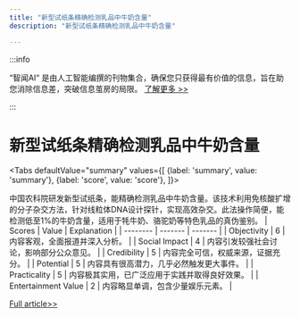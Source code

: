 ```yaml
---
title: "新型试纸条精确检测乳品中牛奶含量"
description: "新型试纸条精确检测乳品中牛奶含量"

---
```



:::info

“智闻AI“ 是由人工智能编撰的刊物集合，确保您只获得最有价值的信息，旨在助您消除信息差，突破信息茧房的局限。  [了解更多 >>](/)

:::

# 新型试纸条精确检测乳品中牛奶含量


<Tabs
	defaultValue="summary"
	values={[
	{label: 'summary', value: 'summary'},
	{label: 'score', value: 'score'},
]}>
<TabItem value="summary">


中国农科院研发新型试纸条，能精确检测乳品中牛奶含量。该技术利用免核酸扩增的分子杂交方法，针对线粒体DNA设计探针，实现高效杂交。此法操作简便，能检测低至1%的牛奶含量，适用于牦牛奶、骆驼奶等特色乳品的真伪鉴别。
</TabItem>
<TabItem value="score">
	| Scores     | Value   | Explanation |
	| -------- | ------- | ------- |
	| Objectivity  | 6    | 内容客观，全面报道并深入分析。    |
	| Social Impact | 4     | 内容引发较强社会讨论，影响部分公众意见。    |
	| Credibility    | 5    | 内容完全可信，权威来源，证据充分。    |
	| Potential    | 5    | 内容具有很高潜力，几乎必然触发更大事件。    |
	| Practicality    | 5    | 内容极其实用，已广泛应用于实践并取得良好效果。    |
	| Entertainment Value    | 2    | 内容略显单调，包含少量娱乐元素。    |
</TabItem>
</Tabs>

[Full article>>](https://www.thepaper.cn/newsDetail_forward_28577238)
